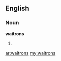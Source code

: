 ==English==

===Noun===
'''waitrons'''

# {{plural of|[[waitron]]}}

[[ar:waitrons]]
[[my:waitrons]]
